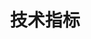 ---
title: '技术指标'
openapi: '/api-reference/market-data/stocks/zh/openapi.yaml GET /market-data/v1/stocks/technical-indicators'
---